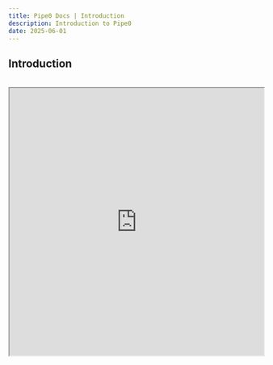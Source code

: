 ```yaml
---
title: Pipe0 Docs | Introduction
description: Introduction to Pipe0
date: 2025-06-01
---
```


## Introduction
<br />

<iframe
width="100%"
height="530"
src="https://youtube.com/embed/k9g7Tpcawu0"
allow="accelerometer; autoplay; clipboard-write; encrypted-media; gyroscope; picture-in-picture"
allowFullScreen
/>

[Pipe0](https://pipe0.com) is a framework for data enrichment. It replaces providers 
like Zoominfo, Prospeo, or Findymail with a more flexible API.

You can use Pipe0 to: <br />
🧭 Find lists of leads and companies (prospecting) <br />
📱 Find data like phone numbers, LinkedIn profiles, email addresses, and more (enrichment). <br />
🧮 Express conditions, perform actions and generate insights with AI. <br />

Pipe0 took inspiration from tools like [n8n](https://n8n.io)
(node-based automation) and [clay](https://clay.com) (table-based automation). You can use Pipe0 to add similar
experiences to your applications at a fair price.

It's easy to underestimate the engineering challenge of building a robust data enrichment platform yourself.
Here are some things you never have to worry about when using Pipe0:

⚡️ Enriching data in parallel with speed and accuracy<br />
📊 Building analytics and monitoring <br />
🛑 Dealing with different provider rate limits<br />
🧼 Sanitizing & healing input data<br />
🖥️ Managing dozens of 3rd-party integrations<br />
🌊 Building custom waterfall enrichments <br />
💵 Managing credit balances with different providers <br />
💾 Caching <br />

Let's look at the following sequence. It's a combination of **search**, **data enrichment**, **conditions**, and **actions**:

> Find 1k software engineers in San Francisco with more than 3 years of experience (**search**).
> Find each candidate's LinkedIn profile (**enrichment**).
> IF the candidate has experience with Python, find their personal email address (**condition**).
> IF the email was found, compose a sales email and send it (**action**).
> IF the email address was NOT found, send a LinkedIn contact request (**action**).

In Pipe0, this sequence can be expressed with two API calls (1 call to <AppLink linkType="searchCatalog">Searches</AppLink>, 
1 call to <AppLink linkType="pipeCatalog">Pipes</AppLink>) and you can perform it on millions of input objects.

## Use cases

🧭 Finding lead & company lists (prospecting, sourcing, contact stocking) <br />
🤖 Add data enrichment into sales & HR applications <br />
🪄 Give AI agents access to enriched data <br />


